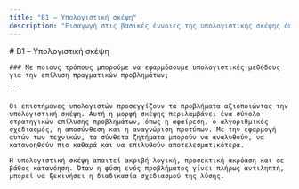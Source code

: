 ```yaml
---
title: "B1 – Υπολογιστική σκέψη"
description: "Εισαγωγή στις βασικές έννοιες της υπολογιστικής σκέψης όπως η αφαίρεση, η αποσύνθεση, η αναγνώριση προτύπων και ο αλγοριθμικός σχεδιασμός."
---
```


<article className="prose prose-lg prose-slate max-w-none">
    # B1 – Υπολογιστική σκέψη

    ### Με ποιους τρόπους μπορούμε να εφαρμόσουμε υπολογιστικές μεθόδους για την επίλυση πραγματικών προβλημάτων;

    ---

    Οι επιστήμονες υπολογιστών προσεγγίζουν τα προβλήματα αξιοποιώντας την υπολογιστική σκέψη. Αυτή η μορφή σκέψης περιλαμβάνει ένα σύνολο στρατηγικών επίλυσης προβλημάτων, όπως η αφαίρεση, ο αλγοριθμικός σχεδιασμός, η αποσύνθεση και η αναγνώριση προτύπων. Με την εφαρμογή αυτών των τεχνικών, τα σύνθετα ζητήματα μπορούν να αναλυθούν, να κατανοηθούν πιο καθαρά και να επιλυθούν αποτελεσματικότερα.

    Η υπολογιστική σκέψη απαιτεί ακριβή λογική, προσεκτική ακρόαση και σε βάθος κατανόηση. Όταν η φύση ενός προβλήματος γίνει πλήρως αντιληπτή, μπορεί να ξεκινήσει η διαδικασία σχεδιασμού της λύσης.
</article>
